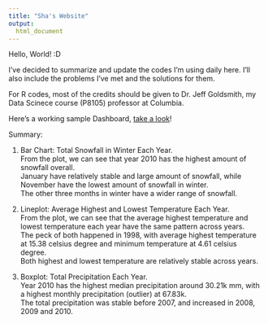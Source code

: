```yaml
---
title: "Sha's Website"
output:
  html_document
---
```


Hello, World! :D

I've decided to summarize and update the codes I'm using daily here.
I'll also include the problems I've met and the solutions for them.

For R codes, most of the credits should be given to Dr. Jeff Goldsmith, my Data Scinece course (P8105) professor at Columbia.





Here's a working sample Dashboard, [take a look](dashboard.html)!

Summary:

1. Bar Chart: Total Snowfall in Winter Each Year.\
From the plot, we can see that year 2010 has the highest amount of snowfall overall.\
January have relatively stable and large amount of snowfall, while November have the lowest amount of snowfall in winter. \
The other three months in winter have a wider range of snowfall.

2. Lineplot: Average Highest and Lowest Temperature Each Year.\
From the plot, we can see that the average highest temperature and lowest temperature each year have the same pattern across years.\
The peck of both happened in 1998, with average highest temperature at 15.38 celsius degree and minimum temperature at 4.61 celsius degree.\
Both highest and lowest temperature are relatively stable across years.

3. Boxplot: Total Precipitation Each Year.\
Year 2010 has the highest median precipitation around 30.21k mm, with a highest monthly precipitation (outlier) at 67.83k.\
The total precipitation was stable before 2007, and increased in 2008, 2009 and 2010.

